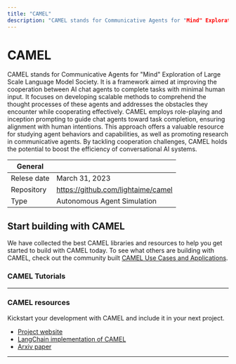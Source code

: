 ```yaml
---
title: "CAMEL"
description: "CAMEL stands for Communicative Agents for "Mind" Exploration of Large Scale Language Model Society. It is a framework aimed at improving the cooperation between AI chat agents to complete tasks with minimal human input."
---
```


# CAMEL
CAMEL stands for Communicative Agents for "Mind" Exploration of Large Scale Language Model Society. It is a framework aimed at improving the cooperation between AI chat agents to complete tasks with minimal human input. It focuses on developing scalable methods to comprehend the thought processes of these agents and addresses the obstacles they encounter while cooperating effectively. CAMEL employs role-playing and inception prompting to guide chat agents toward task completion, ensuring alignment with human intentions. This approach offers a valuable resource for studying agent behaviors and capabilities, as well as promoting research in communicative agents. By tackling cooperation challenges, CAMEL holds the potential to boost the efficiency of conversational AI systems.

| General  |  |
| --- | --- |
| Relese date |  March 31, 2023 |
| Repository | https://github.com/lightaime/camel |
| Type | Autonomous Agent Simulation |

## Start building with CAMEL
We have collected the best CAMEL libraries and resources to help you get started to build with CAMEL today. To see what others are building with CAMEL, check out the community built [CAMEL Use Cases and Applications](/apps/tech/camel).

### CAMEL Tutorials
<TechTutorials/>

---

### CAMEL resources
Kickstart your development with CAMEL and include it in your next project.

* [Project website](https://www.camel-ai.org/)
* [LangChain implementation of CAMEL](https://python.langchain.com/en/latest/use_cases/agent_simulations/camel_role_playing.html)
* [Arxiv paper](https://arxiv.org/abs/2303.17760)

---
